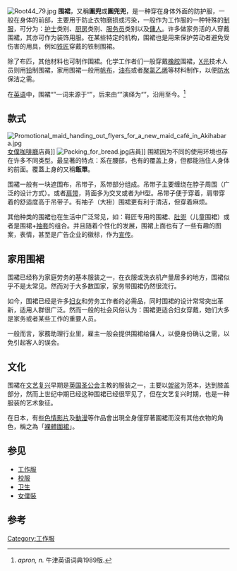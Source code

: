 {{refimprove|time=2011-08-03T05:35:05+00:00}}
[[File:Root44_79.jpg|thumb]]
'''围裙'''，又稱'''圍兜'''或'''圍兜兜'''，是一种穿在身体外面的防护服，一般在身体的前部，主要用于防止衣物磨损或污染，一般作为工作服的一种特殊的[[制服|制服]]，可分为：[[护士|护士]]类别、[[厨房|厨房]]类别、[[服务员|服务员]]类别以及[[傭人|傭人]]。许多做家务活的人穿戴围裙，其亦可作为装饰用服。在某些特定的机构，围裙也是用来保护劳动者避免受伤害的用具，例如[[铁匠|铁匠]]穿戴的铁制围裙。

除了布匹，其他材料也可制作围裙。化学工作者们一般穿戴[[橡胶|橡胶]]围裙，[[X光|X光]]技术人员则用[[铅|铅]]制围裙，家用围裙一般用[[帆布|帆布]]，[[油布|油布]]或者[[聚氯乙烯|聚氯乙烯]]等材料制作，以便[[防水|防水]]保洁之需。

在[[英语|英语]]中，围裙“{{lang|en|Apron}}”一词来源于“{{lang|en|napron}}”，后来由“{{lang|en|a napron}}”演绎为“{{lang|en|an apron}}”，沿用至今。<ref>''apron, n.'' 牛津英语词典1989版.</ref>

==款式==
[[File:Promotional_maid_handing_out_flyers_for_a_new_maid_café_in_Akihabara.jpg|thumb]][[女僕咖啡廳|女僕咖啡廳]]店員]]
[[File:Packing_for_bread.jpg|thumb]]店員]]
围裙因为不同的使用环境也存在许多不同类型。最显著的特点：系在腰部，也有的覆盖上身，但都能挡住人身体的前面。覆蓋上身的又稱'''飯單'''。

围裙一般有一块遮围布，吊带子，系带部分组成。吊带子主要缠绕在脖子周围（广泛的设计方式）。或者[[肩帶_(衣物)|肩带]]，背面多为交叉或者为H型。吊带子便于穿着，肩带穿着的舒适度高于吊带子。有袖子（大褂）围裙更有利于清洁，但穿着麻烦。

其他种类的围裙也在生活中广泛常见，如：鞋匠专用的围裙、[[肚兜|肚兜]]（儿童围裙）或者是围裙+[[袖套|袖套]]的组合。并且随着个性化的发展，围裙上面也有了一些有趣的图案，表情，甚至是广告企业的徽标，作为[[宣传|宣传]]。

==家用围裙==
围裙已经称为家庭劳务的基本服装之一，在衣服或洗衣机产量居多的地方，围裙似乎不是太常见。然而对于大多数国家，家务带围裙仍然很流行。

如今，围裙已经是许多[[妇女|妇女]]和劳务工作者的必需品，同时围裙的设计常常突出革新，适用人群很广泛。然而一般的社会风俗认为：围裙更适合妇女穿戴，她们大多是家务或者某些工作的重要人员。

一般而言，家務助理行业里，雇主一般会提供围裙给傭人，以便身份确认之需，以免引起客人的误会。

==文化==
围裙在[[文艺复兴|文艺复兴]]早期是[[英国圣公会|英国圣公会]]主教的服装之一，主要以[[袈裟|袈裟]]为范本，达到膝盖部分，然而上世纪中期已经这种围裙已经很罕见了，但在文艺复兴时期，也是一种服装的艺术象征。

在日本，有些[[色情影片|色情影片]]及[[動漫|動漫]]等作品會出現全身僅穿著圍裙而沒有其他衣物的角色，稱之為「[[裸體圍裙|裸體圍裙]]」。

==参见==
*[[工作服|工作服]]
*[[校服|校服]]
*[[卫生|卫生]]
*[[女僕裝|女僕裝]]

==参考 ==
<references/>

{{commonscat|Aprons}}

[[Category:工作服|Category:工作服]]